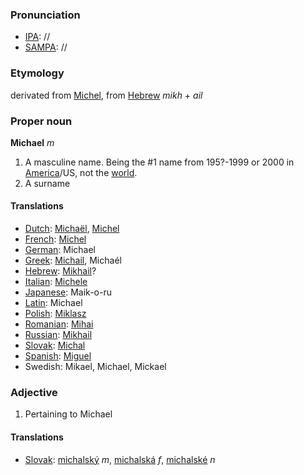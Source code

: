 ===Pronunciation===
*[[IPA]]: //
*[[SAMPA]]: //
===Etymology===
derivated from [[Michel]], from [[Hebrew]] ''mikh'' + ''ail''
===Proper noun===
'''Michael''' ''m''

#A masculine name.  Being the #1 name from 195?-1999 or 2000 in [[USA|America]]/US, not the [[world]].
#A surname

====Translations====
*[[Dutch]]: [[Michaël]], [[Michel]]
*[[French]]: [[Michel]]
*[[German]]: Michael
*[[Greek]]: [[Michail]], Micha&eacute;l
*[[Hebrew]]: [[Mikhail]]?
*[[Italian]]: [[Michele]]
*[[Japanese]]: Maik-o-ru
*[[Latin]]: Michael
*[[Polish]]: [[Miklasz]]
*[[Romanian]]: [[Mihai]]
*[[Russian]]: [[Mikhail]]
*[[Slovak]]: [[Michal]]
*[[Spanish]]: [[Miguel]]
*Swedish: Mikael, Michael, Mickael
===Adjective===
# Pertaining to Michael
====Translations====
*[[Slovak]]: [[michalský]] ''m'', [[michalská]] ''f'', [[michalské]] ''n''